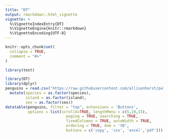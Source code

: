 ```yaml
---
title: "DT"
output: rmarkdown::html_vignette
vignette: >
  %\VignetteIndexEntry{DT}
  %\VignetteEngine{knitr::rmarkdown}
  %\VignetteEncoding{UTF-8}
---
```


```r
knitr::opts_chunk$set(
  collapse = TRUE,
  comment = "#>"
)
```

```r
library(test)
```

```r
library(DT)
library(dplyr)
penguins = read.csv("https://raw.githubusercontent.com/allisonhorst/palmerpenguins/master/inst/extdata/penguins.csv") %>%
  mutate(species = as.factor(species),
         island = as.factor(island),
         sex = as.factor(sex))
datatable(penguins, filter = "top", extensions = 'Buttons',
          options = list(scrollX=TRUE, lengthMenu = c(5,10,15),
                           paging = TRUE, searching = TRUE,
                           fixedColumns = TRUE, autoWidth = TRUE,
                           ordering = TRUE, dom = 'tB',
                           buttons = c('copy', 'csv', 'excel','pdf')))
```

